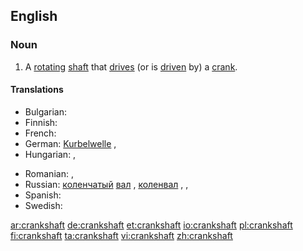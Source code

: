 ==English==

===Noun===
{{en-noun}}

# A [[rotating]] [[shaft]] that [[drive]]s (or is [[driven]] by) a [[crank]].

====Translations====
{{trans-top|a rotating shaft that drives a crank}}
* Bulgarian: {{t|bg|колянов вал|m}}
* Finnish: {{t+|fi|kampiakseli}}
* French: {{t+|fr|vilebrequin}}
* German: [[Kurbelwelle]] {{f}}, {{t|de|Kurbelwelle|f}}
* Hungarian: {{t|hu|főtengely}}, {{t|hu|forgattyústengely}}
{{trans-mid}}
* Romanian: {{t|ro|arbore cotit|m}},  {{t|ro|vilbrochen|n}}
* Russian: [[коленчатый]] [[вал]] {{m}}, [[коленвал]] {{m}}, {{t|ru|коленчатый вал|m|tr=kolénčatyj val|sc=Cyrl}}, {{t|ru|коленвал|m|tr=kolenvál|sc=Cyrl}}
* Spanish: {{t-|es|cigüeñal}}
* Swedish: {{t-|sv|vevaxel|c}}
{{trans-bottom}}

[[ar:crankshaft]]
[[de:crankshaft]]
[[et:crankshaft]]
[[io:crankshaft]]
[[pl:crankshaft]]
[[fi:crankshaft]]
[[ta:crankshaft]]
[[vi:crankshaft]]
[[zh:crankshaft]]